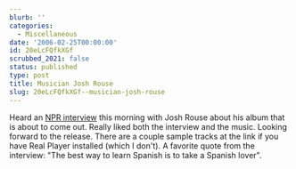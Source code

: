 ```yaml
---
blurb: ''
categories:
  - Miscellaneous
date: '2006-02-25T00:00:00'
id: 20eLcFQfkXGf
scrubbed_2021: false
status: published
type: post
title: Musician Josh Rouse
slug: 20eLcFQfkXGf--musician-josh-rouse
---
```


Heard an
[NPR interview](http://www.npr.org/templates/story/story.php?storyId=5230385)
this morning with Josh Rouse about his album that is about to come
out. Really liked both the interview and the music. Looking forward
to the release. There are a couple sample tracks at the link if you
have Real Player installed (which I don't). A favorite quote from
the interview: "The best way to learn Spanish is to take a Spanish
lover".
